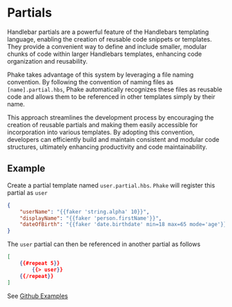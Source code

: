 # Partials

Handlebar partials are a powerful feature of the Handlebars templating language, enabling the creation of reusable code snippets or templates. They provide a convenient way to define and include smaller, modular chunks of code within larger Handlebars templates, enhancing code organization and reusability.

Phake takes advantage of this system by leveraging a file naming convention. By following the convention of naming files as `[name].partial.hbs`, Phake automatically recognizes these files as reusable code and allows them to be referenced in other templates simply by their name.

This approach streamlines the development process by encouraging the creation of reusable partials and making them easily accessible for incorporation into various templates. By adopting this convention, developers can efficiently build and maintain consistent and modular code structures, ultimately enhancing productivity and code maintainability.

## Example

Create a partial template named `user.partial.hbs`. `Phake` will register this partial as `user`

```json showLineNumbers filename="user.partial.hbs"
{
    "userName": "{{faker 'string.alpha' 10}}",
    "displayName": "{{faker 'person.firstName'}}",
    "dateOfBirth": "{{faker 'date.birthdate' min=18 max=65 mode='age'}}"
}
```

The `user` partial can then be referenced in another partial as follows

```json showLineNumbers filename="users.json.hbs"
[
    {{#repeat 5}}
        {{> user}}
    {{/repeat}}
]
```

See [Github Examples](https://github/sayjava/phake/examples/github)